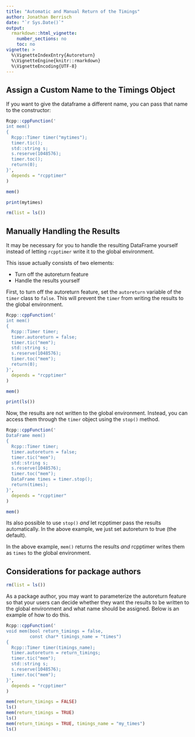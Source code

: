 ```yaml
---
title: "Automatic and Manual Return of the Timings"
author: Jonathan Berrisch
date: "`r Sys.Date()`"
output:
  rmarkdown::html_vignette:
    number_sections: no
    toc: no
vignette: >
  %\VignetteIndexEntry{Autoreturn}
  %\VignetteEngine{knitr::rmarkdown}
  %\VignetteEncoding{UTF-8}
---
```


## Assign a Custom Name to the Timings Object

If you want to give the dataframe a different name, you can pass that name to the constructor:

```r
Rcpp::cppFunction('
int mem()
{
  Rcpp::Timer timer("mytimes");
  timer.tic();
  std::string s;
  s.reserve(1048576);
  timer.toc();
  return(0);
}',
  depends = "rcpptimer"
)

mem()

print(mytimes)
```

```r
rm(list = ls())
```

## Manually Handling the Results

It may be necessary for you to handle the resulting DataFrame yourself instead of letting `rcpptimer` write it to the global environment. 

This issue actually consists of two elements:

- Turn off the autoreturn feature
- Handle the results yourself

First, to turn off the autoreturn feature, set the `autoreturn` variable of the `timer` class to `false`. This will prevent the `timer` from writing the results to the global environment. 

```r
Rcpp::cppFunction('
int mem()
{
  Rcpp::Timer timer;
  timer.autoreturn = false;
  timer.tic("mem");
  std::string s;
  s.reserve(1048576);
  timer.toc("mem");
  return(0);
}',
  depends = "rcpptimer"
)

mem()

print(ls())
```

Now, the results are not written to the global environment. Instead, you can access them through the `timer` object using the `stop()` method.

```r
Rcpp::cppFunction('
DataFrame mem()
{
  Rcpp::Timer timer;
  timer.autoreturn = false;
  timer.tic("mem");
  std::string s;
  s.reserve(1048576);
  timer.toc("mem");
  DataFrame times = timer.stop();
  return(times);
}',
  depends = "rcpptimer"
)

mem()
```

Its also possible to use `stop()` *and* let rcpptimer pass the results automatically. In the above example, we just set autoreturn to true (the default). 

In the above example, `mem()` returns the results *and* rcpptimer writes them as `times` to the global environment.

## Considerations for package authors

```r
rm(list = ls())
```

As a package author, you may want to parameterize the autoreturn feature so that your users can decide whether they want the results to be written to the global environment and what name should be assigned. Below is an example of how to do this.

```r
Rcpp::cppFunction('
void mem(bool return_timings = false,
         const char* timings_name = "times")
{
  Rcpp::Timer timer(timings_name);
  timer.autoreturn = return_timings;
  timer.tic("mem");
  std::string s;
  s.reserve(1048576);
  timer.toc("mem");
}',
  depends = "rcpptimer"
)

mem(return_timings = FALSE)
ls()
mem(return_timings = TRUE)
ls()
mem(return_timings = TRUE, timings_name = "my_times")
ls()
```
